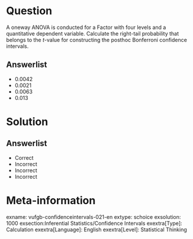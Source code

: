 Question
========
  
A oneway ANOVA is conducted for a Factor with four levels and a quantitative dependent variable. Calculate the right-tail probability that belongs to the *t*-value for constructing the posthoc Bonferroni confidence intervals. 

  
Answerlist
----------
* 0.0042
* 0.0021
* 0.0063
* 0.013

Solution
========

Answerlist
----------
* Correct
* Incorrect
* Incorrect
* Incorrect

Meta-information
================
exname: vufgb-confidenceintervals-021-en
extype: schoice
exsolution: 1000
exsection:Inferential Statistics/Confidence Intervals
exextra[Type]: Calculation
exextra[Language]: English
exextra[Level]: Statistical Thinking